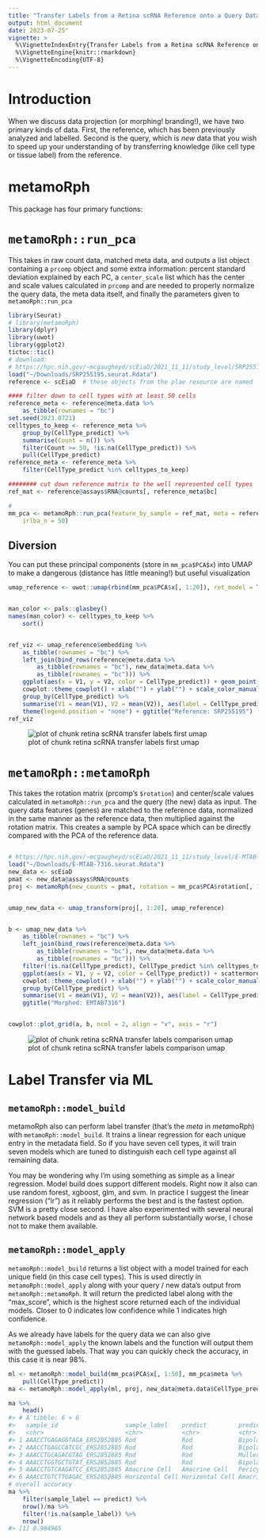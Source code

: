 ```yaml
---
title: "Transfer Labels from a Retina scRNA Reference onto a Query Dataset"
output: html_document
date: 2023-07-25"
vignette: >
  %\VignetteIndexEntry{Transfer Labels from a Retina scRNA Reference onto a Query Dataset}
  %\VignetteEngine{knitr::rmarkdown}
  %\VignetteEncoding{UTF-8}
---
```




# Introduction

When we discuss data projection (or morphing! branding!), we have two primary kinds of data. First, the reference, which has been previously analyzed and labelled. Second is the query, which is *new* data that you wish to speed up your understanding of by transferring knowledge (like cell type or tissue label) from the reference.

# metamoRph

This package has four primary functions:

# `metamoRph::run_pca`

This takes in raw count data, matched meta data, and outputs a list object containing a `prcomp` object and some extra information: percent standard deviation explained by each PC, a `center_scale` list which has the center and scale values calculated in `prcomp` and are needed to properly normalize the query data, the meta data itself, and finally the parameters given to `metamoRph::run_pca`



```r
library(Seurat)
# library(metamoRph)
library(dplyr)
library(uwot)
library(ggplot2)
tictoc::tic()
# download:
# https://hpc.nih.gov/~mcgaugheyd/scEiaD/2021_11_11/study_level/SRP255195.seurat.Rdata
load("~/Downloads/SRP255195.seurat.Rdata")
reference <- scEiaD  # these objects from the plae resource are named 'scEiaD' so we should rename it right away

#### filter down to cell types with at least 50 cells
reference_meta <- reference@meta.data %>%
    as_tibble(rownames = "bc")
set.seed(2023.0721)
celltypes_to_keep <- reference_meta %>%
    group_by(CellType_predict) %>%
    summarise(Count = n()) %>%
    filter(Count >= 50, !is.na(CellType_predict)) %>%
    pull(CellType_predict)
reference_meta <- reference_meta %>%
    filter(CellType_predict %in% celltypes_to_keep)

######## cut down reference matrix to the well represented cell types
ref_mat <- reference@assays$RNA@counts[, reference_meta$bc]

#
mm_pca <- metamoRph::run_pca(feature_by_sample = ref_mat, meta = reference_meta, method = "irlba",
    irlba_n = 50)
```

## Diversion

You can put these principal components (store in `mm_pca$PCA$x`) into UMAP to make a dangerous (distance has little meaning!) but useful visualization

```r
umap_reference <- uwot::umap(rbind(mm_pca$PCA$x[, 1:20]), ret_model = TRUE)


man_color <- pals::glasbey()
names(man_color) <- celltypes_to_keep %>%
    sort()


ref_viz <- umap_reference$embedding %>%
    as_tibble(rownames = "bc") %>%
    left_join(bind_rows(reference@meta.data %>%
        as_tibble(rownames = "bc"), new_data@meta.data %>%
        as_tibble(rownames = "bc"))) %>%
    ggplot(aes(x = V1, y = V2, color = CellType_predict)) + geom_point(size = 0, alpha = 0.2) +
    cowplot::theme_cowplot() + xlab("") + ylab("") + scale_color_manual(values = man_color) + ggrepel::geom_text_repel(data = . %>%
    group_by(CellType_predict) %>%
    summarise(V1 = mean(V1), V2 = mean(V2)), aes(label = CellType_predict), bg.color = "white") +
    theme(legend.position = "none") + ggtitle("Reference: SRP255195")
ref_viz
```

![plot of chunk retina scRNA transfer labels first umap](figure/retina scRNA transfer labels first umap-1.png)

# `metamoRph::metamoRph`

This takes the rotation matrix (prcomp's `$rotation`) and center/scale values calculated in `metamoRph::run_pca` and the query (the new) data as input. The query data features (genes) are matched to the reference data, normalized in the same manner as the reference data, then multiplied against the rotation matrix. This creates a sample by PCA space which can be directly compared with the PCA of the reference data. 


```r

# https://hpc.nih.gov/~mcgaugheyd/scEiaD/2021_11_11/study_level/E-MTAB-7316.seurat.Rdata
load("~/Downloads/E-MTAB-7316.seurat.Rdata")
new_data <- scEiaD
pmat <- new_data@assays$RNA@counts
proj <- metamoRph(new_counts = pmat, rotation = mm_pca$PCA$rotation[, 1:50], center_scale = mm_pca$center_scale)
```



```r

umap_new_data <- umap_transform(proj[, 1:20], umap_reference)


b <- umap_new_data %>%
    as_tibble(rownames = "bc") %>%
    left_join(bind_rows(reference@meta.data %>%
        as_tibble(rownames = "bc"), new_data@meta.data %>%
        as_tibble(rownames = "bc"))) %>%
    filter(!is.na(CellType_predict), CellType_predict %in% celltypes_to_keep) %>%
    ggplot(aes(x = V1, y = V2, color = CellType_predict)) + scattermore::geom_scattermore(pointsize = 2) +
    cowplot::theme_cowplot() + xlab("") + ylab("") + scale_color_manual(values = man_color) + ggrepel::geom_label_repel(data = . %>%
    group_by(CellType_predict) %>%
    summarise(V1 = mean(V1), V2 = mean(V2)), aes(label = CellType_predict), alpha = 0.9) + theme(legend.position = "none") +
    ggtitle("Morphed: EMTAB7316")


cowplot::plot_grid(a, b, ncol = 2, align = "v", axis = "r")
```

![plot of chunk retina scRNA transfer labels comparison umap](figure/retina scRNA transfer labels comparison umap-1.png)

# Label Transfer via ML

## `metamoRph::model_build`
metamoRph also can perform label transfer (that's the *meta* in *meta*moRph) with `metamoRph::model_build`. It trains a linear regression for each unique entry in the metadata field. So if you have seven cell types, it will train seven models which are tuned to distinguish each cell type against all remaining data. 

You may be wondering why I'm using something as simple as a linear regression. Model build does support different models. Right now it also can use random forest, xgboost, glm, and svm. In practice I suggest the linear regression ("lr") as it reliably performs the best and is the fastest option. SVM is a pretty close second. I have also experimented with several neural network based models and as they all perform substantially worse, I chose not to make them available. 

## `metamoRph::model_apply`
`metamoRph::model_build` returns a list object with a model trained for each unique field (in this case cell types). This is used directly in `metamoRph::model_apply` along with your query / new data's output from `metamoRph::metamoRph`. It will return the predicted label along with the "max_score", which is the highest score returned each of the individual models. Closer to 0 indicates low confidence while 1 indicates high confidence. 

As we already have labels for the query data we can also give `metamoRph::model_apply` the known labels and the function will output them with the guessed labels. That way you can quickly check the accuracy, in this case it is near 98%.


```r
ml <- metamoRph::model_build(mm_pca$PCA$x[, 1:50], mm_pca$meta %>%
    pull(CellType_predict))
ma <- metamoRph::model_apply(ml, proj, new_data@meta.data$CellType_predict)

ma %>%
    head()
#> # A tibble: 6 × 6
#>   sample_id                   sample_label    predict         predict_second predict_stringent max_score
#>   <chr>                       <chr>           <chr>           <chr>          <chr>                 <dbl>
#> 1 AAACCTGAGAGGTAGA_ERS2852885 Rod             Rod             Bipolar Cell   Unknown               0.451
#> 2 AAACCTGAGCCATCGC_ERS2852885 Rod             Rod             Bipolar Cell   Rod                   0.517
#> 3 AAACCTGCAGACGTAG_ERS2852885 Rod             Rod             Muller Glia    Unknown               0.464
#> 4 AAACCTGGTGCTGTAT_ERS2852885 Rod             Rod             Bipolar Cell   Unknown               0.462
#> 5 AAACCTGTCAAGATCC_ERS2852885 Amacrine Cell   Amacrine Cell   Pericyte       Amacrine Cell         1.53 
#> 6 AAACCTGTCTTGAGAC_ERS2852885 Horizontal Cell Horizontal Cell Amacrine Cell  Horizontal Cell       0.928
# overall accuracy
ma %>%
    filter(sample_label == predict) %>%
    nrow()/ma %>%
    filter(!is.na(sample_label)) %>%
    nrow()
#> [1] 0.984965
```
